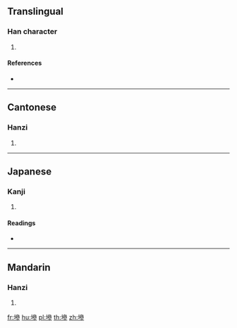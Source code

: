 {{character info/new}}
==Translingual==

===Han character===
{{Han char|rn=32|rad=土|as=11|sn=14|four=43122|canj=GIIH|ids=⿰土參}}

# {{defn|Han|sort=土11}}

====References====
* {{Han ref|kx=0237.310|dkj=05421|dj=0476.090|hdz=10485.010|uh=588B|ud=22667|bh=E15E|bd=57694}}

----

==Cantonese==

===Hanzi===
{{yue-hanzi|jyut=[[cam2]]|y=cham2}}

# {{defn|lang=yue|sort=土11}}

----

==Japanese==

===Kanji===
{{ja-kanji|grade=|rs=土11}}

# {{defn|lang=ja|sort=土11}}

====Readings====
* {{ja-readings|on=[[しん]] (shin)|kun=[[つち]] (tsuchi), [[すなじ]] (sunaji), [[にごる]] (nigoru)}}

----

==Mandarin==

===Hanzi===
{{cmn-hanzi|pin=[[chěn]] ([[chen3]]), [[jì]] ([[ji4]])|wg=ch'en<sup>3</sup>, chi<sup>4</sup>}}

# {{defn|lang=cmn|sort=土11}}

[[fr:墋]]
[[hu:墋]]
[[pl:墋]]
[[th:墋]]
[[zh:墋]]